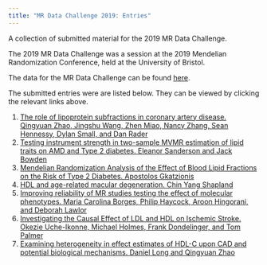 ```yaml
---
title: "MR Data Challenge 2019: Entries"
---
```


A collection of submitted material for the 2019 MR Data Challenge. 

The 2019 MR Data Challenge was a session at the 2019 Mendelian Randomization Conference, held at the University of Bristol.

The data for the MR Data Challenge can be found [here](https://github.com/WSpiller/MRChallenge2019).

The submitted entries were are listed below. They can be viewed by clicking the relevant links above.

1. [The role of lipoprotein subfractions in coronary artery disease. Qingyuan Zhao, Jingshu Wang, Zhen Miao, Nancy Zhang, Sean Hennessy, Dylan Small, and Dan Rader](project1.html)
2. [Testing instrument strength in two-sample MVMR estimation of lipid traits on AMD and Type 2 diabetes. Eleanor Sanderson and Jack Bowden](project2.html)
3. [Mendelian Randomization Analysis of the Effect of Blood Lipid Fractions on the Risk of Type 2 Diabetes. Apostolos Gkatzionis](project3.html)
4. [HDL and age-related macular degeneration. Chin Yang Shapland](project4.html)
5. [Improving reliability of MR studies testing the effect of molecular phenotypes. Maria Carolina Borges, Philip Haycock, Aroon Hingorani, and Deborah Lawlor](project5.html)
6. [Investigating the Causal Effect of LDL and HDL on Ischemic Stroke. Okezie Uche-Ikonne, Michael Holmes, Frank Dondelinger, and Tom Palmer](project6.html)
7. [Examining heterogeneity in effect estimates of HDL-C upon CAD and potential biological mechanisms. Daniel Long and Qingyuan Zhao](project7.html)
